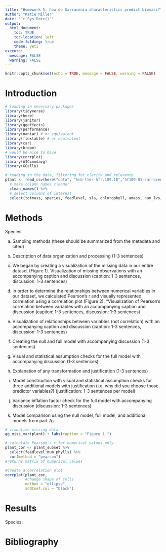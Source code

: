 ```yaml
---
title: "Homework 5: how do Sarracenia characteristics predict biomass?"
author: "Katie Miller"
date: "`r Sys.Date()`"
output:
  html_document:
    toc: TRUE
    toc-location: left
    code-folding: true
    theme: yeti
execute:
  message: FALSE
  warning: FALSE
---
```


```r
knitr::opts_chunk$set(echo = TRUE, message = FALSE, warning = FALSE)
```

# Introduction


```r
# loading in necessary packages
library(tidyverse)
library(here)
library(janitor)
library(ggeffects)
library(performance)
library(naniar) # or equivalent
library(flextable) # or equivalent
library(car)
library(broom)
# would be nice to have
library(corrplot)
library(AICcmodavg)
library(GGally)
```


```r
# reading in the data, filtering for clarity and relevancy
plant <- read_csv(here("data", "knb-lter-hfr.109.18","hf109-01-sarracenia.csv")) %>% 
  # make column names cleaner
  clean_names() %>% 
  # select columns of interest 
  select(totmass, species, feedlevel, sla, chlorophyll, amass, num_lvs, num_phylls)
```


# Methods
Species

a. Sampling methods (these should be summarized from the metadata and cited)

b. Description of data organization and processing (1-3 sentences)

c. We began by creating a visualization of the missing data in our entire dataset (Figure 1). 
Visualization of missing observations with an accompanying caption and discussion
(caption: 1-3 sentences, discussion: 1-3 sentences)

d. In order to determine the relationships between numerical variables in our dataset, we calculated Pearson's r and visually represented correlation using a correlation plot (Figure 2).
"Visualization of Pearson’s correlation between variables with an accompanying
caption and discussion (caption: 1-3 sentences, discussion: 1-3 sentences)

e. Visualization of relationships between variables (not correlation) with an
accompanying caption and discussion (caption: 1-3 sentences, discussion: 1-3
sentences)

f. Creating the null and full model with accompanying discussion (1-3 sentences)
g. Visual and statistical assumption checks for the full model with accompanying
discussion (1-3 sentences)

h. Explanation of any transformation and justification (1-3 sentences)

i. Model construction with visual and statistical assumption checks for three
additional models with justification (i.e. why did you choose those predictor
variables?) (justification: 1-3 sentences per model)

j. Variance inflation factor check for the full model with accompanying discussion
(discussion: 1-3 sentences)

k. Model comparison using the null model, full model, and additional models from part
7g

```r
# visualize missing data 
gg_miss_var(plant) + labs(caption = "Figure 1.")
```

```r
# calculate Pearson's r for numerical values only
plant_cor <- plant_subset %>% 
  select(feedlevel:num_phylls) %>% 
  cor(method = "pearson")
#returns matrix of numerical values

#create a correlation plot 
corrplot(plant_cor,
         #change shape of cells 
         method = "ellipse",
         addCoef.col = "black")
```


# Results 
Species:

# Bibliography
